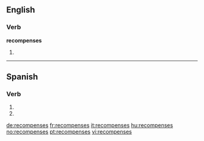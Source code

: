 ==English==

===Verb===
'''recompenses'''

# {{en-third-person singular of|recompense}}

----

==Spanish==

===Verb===
{{es-verb-form|recompensar}}

# {{es-verb form of|ending=ar|mood=imperative|sense=negative|pers=2|formal=no|number=singular|recompensar}}
# {{es-verb form of|ending=ar|mood=subjunctive|tense=present|pers=2|formal=no|number=singular|recompensar}}

[[de:recompenses]]
[[fr:recompenses]]
[[it:recompenses]]
[[hu:recompenses]]
[[no:recompenses]]
[[pt:recompenses]]
[[vi:recompenses]]